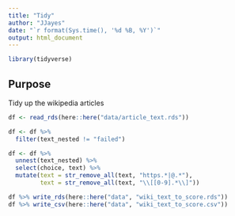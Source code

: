 ```yaml
---
title: "Tidy"
author: "JJayes"
date: "`r format(Sys.time(), '%d %B, %Y')`"
output: html_document
---
```


```r
library(tidyverse)
```

## Purpose

Tidy up the wikipedia articles

```r
df <- read_rds(here::here("data/article_text.rds"))
```

```r
df <- df %>% 
  filter(text_nested != "failed")
```

```r
df <- df %>% 
  unnest(text_nested) %>% 
  select(choice, text) %>% 
  mutate(text = str_remove_all(text, "https.*|@.*"),
         text = str_remove_all(text, "\\[[0-9].*\\]"))
```

```r
df %>% write_rds(here::here("data", "wiki_text_to_score.rds"))
df %>% write_csv(here::here("data", "wiki_text_to_score.csv"))
```


